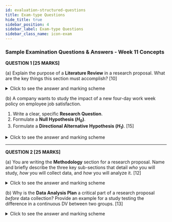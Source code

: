 ```yaml
---
id: evaluation-structured-questions
title: Exam-type Questions
hide_title: true
sidebar_position: 4
sidebar_label: Exam-type Questions
sidebar_class_name: icon-exam
---
```


<ModuleBanner />


### **Sample Examination Questions & Answers - Week 11 Concepts**

**QUESTION 1 [25 MARKS]**

(a) Explain the purpose of a **Literature Review** in a research proposal. What are the key things this section must accomplish?
[10]

<details>
<summary>Click to see the answer and marking scheme</summary>

**Answer:**

The primary purpose of a **Literature Review** is to provide a critical synthesis of existing academic knowledge on a topic, rather than simply summarizing other studies.

It must accomplish three key things:
1. **Demonstrate Knowledge:** Show familiarity with the important existing work in the field.
2. **Situate the Research:** Place the proposed study within the context of the ongoing academic conversation, showing how it relates to previous work.
3. **Justify the Research:** Identify a **gap** in the current literature that needs to be addressed, which becomes the rationale for the study.

**Marking Scheme:**
* [4 Marks] - Clear statement of the primary purpose (synthesis of existing knowledge).
* [2 Marks each] - For correctly identifying and explaining the three accomplishments (Total 6 marks).

</details>

(b) A company wants to study the impact of a new four-day work week policy on employee job satisfaction.

1. Write a clear, specific **Research Question**.
2. Formulate a **Null Hypothesis ($H_0$)**.
3. Formulate a **Directional Alternative Hypothesis ($H_1$)**.
[15]

<details>
<summary>Click to see the answer and marking scheme</summary>

**Answer:**

**1. Research Question:**
Is there a significant difference in average job satisfaction scores between employees on a four-day work week and those on a traditional five-day work week?

**2. Null Hypothesis ($H_0$):**
There is no significant difference in the mean job satisfaction scores between employees on a four-day work week and those on a five-day work week.

**3. Directional Alternative Hypothesis ($H_1$):**
Employees on a four-day work week will have **higher** mean job satisfaction scores than those on a five-day work week.

**Marking Scheme:**
* [5 Marks] - Clear and researchable question.
* [5 Marks] - Correct null hypothesis stating no difference.
* [5 Marks] - Correct directional alternative hypothesis specifying the direction.

</details>

---

**QUESTION 2 [25 MARKS]**

(a) You are writing the **Methodology** section for a research proposal. Name and briefly describe the three key sub-sections that detail *who* you will study, *how* you will collect data, and *how* you will analyze it.
[12]

<details>
<summary>Click to see the answer and marking scheme</summary>

**Answer:**

1. **Participants & Sampling:** Describes *who* will be in the study, the target population, sampling frame, sampling method (e.g., convenience, stratified random), and proposed sample size.
2. **Data Collection Methods / Procedures:** Explains *how* data will be gathered, including instruments used (e.g., survey, interview protocol) and the procedure for administration.
3. **Data Analysis Plan:** States *how* the collected data will be analyzed, including which descriptive and inferential statistical tests will be used to test the hypotheses.

**Marking Scheme:**
* [4 Marks] - Participants & Sampling.
* [4 Marks] - Data Collection Methods.
* [4 Marks] - Data Analysis Plan.

</details>

(b) Why is the **Data Analysis Plan** a critical part of a research proposal *before* data collection? Provide an example for a study testing the difference in a continuous DV between two groups.
[13]

<details>
<summary>Click to see the answer and marking scheme</summary>

**Answer:**

The Data Analysis Plan is critical because it ensures that the data being collected is **appropriate for the intended statistical tests**, directly linking research questions to methods. Planning ahead avoids collecting unusable data and ensures the research design can answer the hypotheses.

**Example:**
"The collected data will first be screened for accuracy and summarized using descriptive statistics (means, standard deviations). To test the primary hypothesis that there is a difference in [continuous DV] between [Group 1] and [Group 2], an **independent-samples t-test** will be conducted. The significance level will be set at $\alpha = 0.05$."

**Marking Scheme:**
* [6 Marks] - Clear explanation of why the plan is critical (ensures appropriate data, links questions to methods).
* [7 Marks] - Suitable example with correct test, descriptive stats, and alpha level.

</details>
